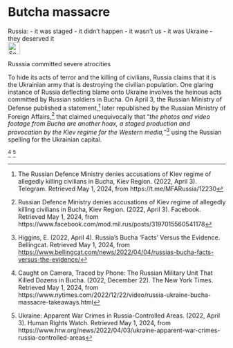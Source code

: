 # Butcha massacre {#sec-denial-bucha}

\index{Butcha}
\index{Irpin}

::: {.callout-caution title="Myth"}
Russia:
- it was staged
- it didn't happen
- it wasn't us
- it was Ukraine
- they deserved it
[<br>![Search for topic in EUvsDisinfo](../all_common_img/EUvsDisinfo_400x240.jpg){height=2em}](https://euvsdisinfo.eu/disinformation-cases/?text=Bucha&sort=relevance)
:::

::: {.callout-tip title="Truth"}
Russsia committed severe atrocities
:::

To hide its acts of terror and the killing of civilians, Russia claims that it is the Ukrainian army that is destroying the civilian population. One glaring instance of Russia deflecting blame onto Ukraine involves the heinous acts committed by Russian soldiers in Bucha. On April 3, the Russian Ministry of Defense published a statement,[^114] later republished by the Russian Ministry of Foreign Affairs,[^115] that claimed unequivocally that “*the photos and video footage from Bucha are another hoax, a staged production and provocation by the Kiev regime for the Western media,”*[^116] using the Russian spelling for the Ukrainian capital.


[^118]
[^119]



[^114]:  The Russian Defence Ministry denies accusations of Kiev regime of allegedly killing civilians in Bucha, Kiev Region. (2022, April 3). Telegram. Retrieved May 1, 2024, from https://t.me/MFARussia/12230

[^115]:  Russian Defence Ministry denies accusations of Kiev regime of allegedly killing civilians in Bucha, Kiev Region. (2022, April 3). Facebook. Retrieved May 1, 2024, from https://www.facebook.com/mod.mil.rus/posts/3197015560541178

[^116]:  Higgins, E. (2022, April 4). Russia’s Bucha ‘Facts’ Versus the Evidence. Bellingcat. Retrieved May 1, 2024, from [https://www.bellingcat.com/news/2022/04/04/russias-bucha-facts-versus-the-evidence/](https://www.bellingcat.com/news/2022/04/04/russias-bucha-facts-versus-the-evidence/) 

[^118]:  Caught on Camera, Traced by Phone: The Russian Military Unit That Killed Dozens in Bucha. (2022, December 22). The New York Times. Retrieved May 1, 2024, from https://www.nytimes.com/2022/12/22/video/russia-ukraine-bucha-massacre-takeaways.html

[^119]:  Ukraine: Apparent War Crimes in Russia-Controlled Areas. (2022, April 3). Human Rights Watch. Retrieved May 1, 2024, from https://www.hrw.org/news/2022/04/03/ukraine-apparent-war-crimes-russia-controlled-areas
